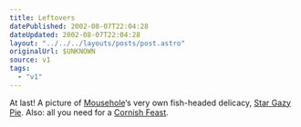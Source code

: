```yaml
---
title: Leftovers
datePublished: 2002-08-07T22:04:28
dateUpdated: 2002-08-07T22:04:28
layout: "../../../layouts/posts/post.astro"
originalUrl: $UNKNOWN
source: v1
tags:
  - "v1"
---
```


At last! A picture of [Mousehole][1]&#8216;s very own fish-headed delicacy, [Star Gazy Pie][2]. Also: all you need for a [Cornish Feast][3].

[1]: http://www.cornishlight.co.uk/mousehole.htm "Mousehole: a short guide with pictures by Cornish Light"
[2]: http://members.ozemail.com.au/~jenniew/images/jpeg/stargazypie.jpg "Star Gazy Pie. Yeuch."
[3]: http://members.ozemail.com.au/~jenniew/feast.htm "The Cornish Association of the ACT's Cornish Recipes"

